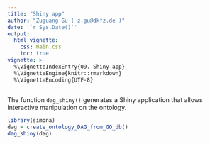 ```yaml
---
title: "Shiny app"
author: "Zuguang Gu ( z.gu@dkfz.de )"
date: '`r Sys.Date()`'
output: 
  html_vignette:
    css: main.css
    toc: true
vignette: >
  %\VignetteIndexEntry{09. Shiny app}
  %\VignetteEngine{knitr::rmarkdown}
  %\VignetteEncoding{UTF-8}
---
```



The function `dag_shiny()` generates a Shiny application that allows interactive manipulation on the ontology.

```r
library(simona)
dag = create_ontology_DAG_from_GO_db()
dag_shiny(dag)
```


<p id="img"></p>


<script>
document.getElementById("img").innerHTML = "<img src='https://github.com/jokergoo/simona/assets/449218/999d2b33-2550-434e-a8cc-8a627b609c57' />"
</script>
